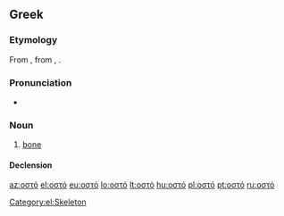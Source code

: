 ==Greek==

===Etymology===
From {{etyl|grc|el}} {{term|ὀστέον|tr=osteon|lang=grc}}, from {{etyl|ine-pro|el}} {{term/t|ine-pro|*h₃estH-}}, {{term/t|ine-pro|*h₃ost-}}.

===Pronunciation===
* {{IPA|[o̞ˈsto̞]|lang=el}}

===Noun===
{{el-noun|n|ostó|οστά}}

# {{context|anatomy|lang=el}} [[bone]] {{qualifier|part of skeleton}}

====Declension====
{{el-nN-ο-α-1|οστ}}

[[Category:el:Skeleton]]

[[az:οστό]]
[[el:οστό]]
[[eu:οστό]]
[[lo:οστό]]
[[lt:οστό]]
[[hu:οστό]]
[[pl:οστό]]
[[pt:οστό]]
[[ru:οστό]]